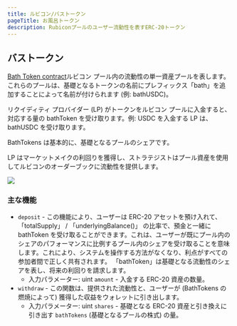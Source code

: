 ```yaml
---
title: ルビコン/バストークン
pageTitle: お風呂トークン
description: Rubiconプールのユーザー流動性を表すERC-20トークン
---
```


## バストークン

[Bath Token contract](https://github.com/RubiconDeFi/rubicon\_protocol/blob/master/contracts/rubiconPools/BathToken.sol)ルビコン プール内の流動性の単一資産プールを表します。これらのプールは、基礎となるトークンの名前にプレフィックス「bath」を追加することによって名前が付けられます (例: bathUSDC)。

リクイディティ プロバイダー (LP) がトークンをルビコン プールに入金すると、対応する量の bathToken を受け取ります。例: USDC を入金する LP は、bathUSDC を受け取ります。

BathTokens は基本的に、基礎となるプールのシェアです。

LP はマーケットメイクの利回りを獲得し、ストラテジストはプール資産を使用してルビコンのオーダーブックに流動性を提供します。

![](</assets/Rubicon v1\_ BathTokens.png>)

### 主な機能

* `deposit` - この機能により、ユーザーは ERC-20 アセットを預け入れて、「totalSupply」 / 「underlyingBalance()」 の比率で、預金と一緒に bathToken を受け取ることができます。これは、ユーザーが既にプール内のシェアのパフォーマンスに比例するプール内のシェアを受け取ることを意味します。これにより、システムを操作する方法がなくなり、利点がすべての参加者間で正しく共有されます。 「bathToken」は基礎となる流動性のシェアを表し、将来の利回りを請求します。
  * 入力パラメーター: uint `amount` - 入金する ERC-20 資産の数量。
* `withdraw` - この関数は、提供された流動性と、ユーザーが (BathTokens の燃焼によって) 獲得した収益をウォレットに引き出します。
  * 入力パラメーター: uint `shares` - 基礎となる ERC-20 資産と引き換えに引き出す `bathTokens` (基礎となるプールの株式) の量。